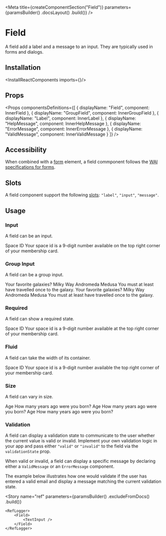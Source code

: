 
<Meta
    title={createComponentSection("Field")}
    parameters={paramsBuilder()
        .docsLayout(<ReactComponentsLayout sourcePath="/packages/react-components/src/field/src" />)
        .build()}
/>

# Field

A field add a label and a message to an input. They are typically used in forms and dialogs.

## Installation

<InstallReactComponents imports={<Imports />}/>

## Props

<Props
    componentsDefinitions={[
        { displayName: "Field", component: InnerField },
        { displayName: "GroupField", component: InnerGroupField },
        { displayName: "Label", component: InnerLabel },
        { displayName: "HelpMessage", component: InnerHelpMessage },
        { displayName: "ErrorMessage", component: InnerErrorMessage },
        { displayName: "ValidMessage", component: InnerValidMessage }
    ]}
/>

## Accessibility

When combined with a [form](https://developer.mozilla.org/en-US/docs/Web/HTML/Element/form) element, a field commponent follows the [WAI specifications for forms](https://www.w3.org/WAI/tutorials/forms/).

## Slots

A field component support the following [slots](?path=/docs/getting-started-slots--page): `"label"`, `"input"`, `"message"`.

## Usage

### Input

A field can be an input.

<Preview>
    <Story name="input">
        <Field>
            <Label>Space ID</Label>
            <TextInput placeholder="999-999-999" />
            <HelpMessage>Your space id is a 9-digit number available on the top right corner of your membership card.</HelpMessage>
        </Field>
    </Story>
</Preview>

### Group Input

A field can be a group input.

<Preview>
    <Story name="group">
        <Inline align="start" gap={13}>
            <GroupField>
                <Label>Your favorite galaxies?</Label>
                <CheckboxGroup>
                    <Checkbox value="milky-way">Milky Way</Checkbox>
                    <Checkbox value="andromeda">Andromeda</Checkbox>
                    <Checkbox value="medusa">Medusa</Checkbox>
                </CheckboxGroup>
                <HelpMessage>You must at least have travelled once to the galaxy.</HelpMessage>
            </GroupField>
            <GroupField>
                <Label>Your favorite galaxies?</Label>
                <CheckboxGroup orientation="vertical">
                    <Checkbox value="milky-way">Milky Way</Checkbox>
                    <Checkbox value="andromeda">Andromeda</Checkbox>
                    <Checkbox value="medusa">Medusa</Checkbox>
                </CheckboxGroup>
                <HelpMessage>You must at least have travelled once to the galaxy.</HelpMessage>
            </GroupField>
        </Inline>
    </Story>
</Preview>

### Required

A field can show a required state.

<Preview>
    <Story name="required">
        <Field required>
            <Label>Space ID</Label>
            <TextInput placeholder="999-999-999" />
            <HelpMessage>Your space id is a 9-digit number available at the top right corner of your membership card.</HelpMessage>
        </Field>
    </Story>
</Preview>

### Fluid

A field can take the width of its container.

<Preview>
    <Story name="fluid">
        <Field fluid>
            <Label>Space ID</Label>
            <TextInput placeholder="999-999-999" />
            <HelpMessage>Your space id is a 9-digit number available the top right corner of your membership card.</HelpMessage>
        </Field>
    </Story>
</Preview>

### Size

A field can vary in size.

<Preview>
    <Story name="size">
        <Inline align="end" gap={8}>
            <Field size="small">
                <Label>Age</Label>
                <NumberInput />
                <HelpMessage>How many years ago were you born?</HelpMessage>
            </Field>
            <Field>
                <Label>Age</Label>
                <NumberInput />
                <HelpMessage>How many years ago were you born?</HelpMessage>
            </Field>
            <Field size="large">
                <Label>Age</Label>
                <NumberInput />
                <HelpMessage>How many years ago were you born?</HelpMessage>
            </Field>
        </Inline>
    </Story>
</Preview>

### Validation

A field can display a validation state to communicate to the user whether the current value is valid or invalid. Implement your own validation logic in your app and pass either `"valid"` or `"invalid"` to the field via the `validationState` prop.

When valid or invalid, a field can display a specific message by declaring either a `ValidMessage` or an `ErrorMessage` component.

The example below illustrates how one would validate if the user has entered a valid email and display a message matching the current validation state.

<FilePreview filePath="/field/stories/EmailValidation">
    <EmailValidation />
</FilePreview>

<Story
    name="ref"
    parameters={paramsBuilder()
        .excludeFromDocs()
        .build()}
>
    <RefLogger>
        <Field>
            <TextInput />
        </Field>
    </RefLogger>
</Story>
